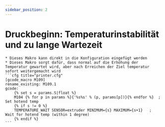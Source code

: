```yaml
---
sidebar_position: 2
---
```


# Druckbeginn: Temperaturinstabilität und zu lange Wartezeit

    * Dieses Makro kann direkt in die Konfiguration eingefügt werden
    * Dieses Makro sorgt dafür, dass normal auf die Erhöhung der Temperatur gewartet wird, aber nach Erreichen der Ziel temperatur sofort weitergemacht wird
    ```cfg title="printer.cfg"
    [gcode_macro M109]
    rename_existing: M109.1
    gcode:
        {% set s = params.S|float %}
        M104 {% for p in params %}{'%s%s' % (p, params[p])}{% endfor %}  ; Set hotend temp
        {% if s != 0 %}
        TEMPERATURE_WAIT SENSOR=extruder MINIMUM={s} MAXIMUM={s+1}   ; Wait for hotend temp (within 1 degree)
        {% endif %}	
    ```